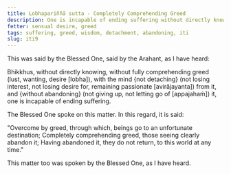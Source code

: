 ```yaml
---
title: Lobhapariññā sutta - Completely Comprehending Greed
description: One is incapable of ending suffering without directly knowing, not completely comprehending greed, without the mind not detaching from it and without abandoning it. One is capable of ending suffering by directly knowing, by fully comprehending greed, with the mind detaching from it, and by abandoning it.
fetter: sensual desire, greed
tags: suffering, greed, wisdom, detachment, abandoning, iti
slug: iti9
---
```


This was said by the Blessed One, said by the Arahant, as I have heard:

Bhikkhus, without directly knowing, without fully comprehending greed (lust, wanting, desire [lobha]), with the mind \{not detaching} (not losing interest, not losing desire for, remaining passionate [avirājayanta]) from it, and \{without abandoning} (not giving up, not letting go of [appajahaṁ]) it, one is incapable of ending suffering.

The Blessed One spoke on this matter. In this regard, it is said:

"Overcome by greed, through which,
beings go to an unfortunate destination;
Completely comprehending greed,
those seeing clearly abandon it;
Having abandoned it, they do not return,
to this world at any time."

This matter too was spoken by the Blessed One, as I have heard.